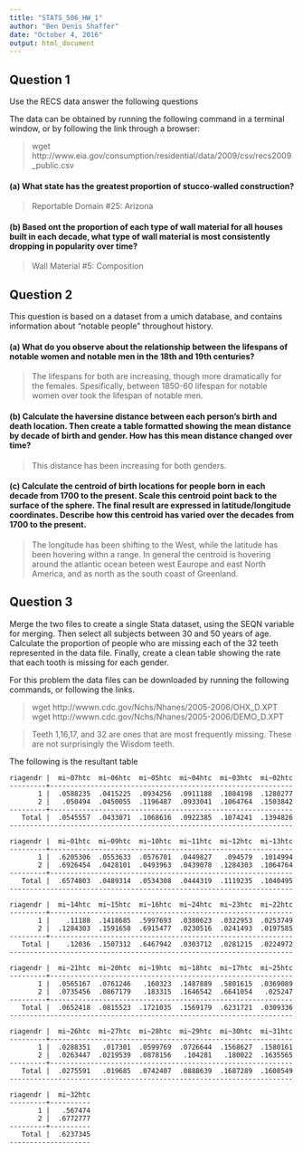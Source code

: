 ```yaml
---
title: "STATS_506_HW_1"
author: "Ben Denis Shaffer"
date: "October 4, 2016"
output: html_document
---
```


## Question 1

Use the RECS data answer the following questions

The data can be obtained by running the following command in a terminal window, or by following the link through a browser:

> wget http://www.eia.gov/consumption/residential/data/2009/csv/recs2009_public.csv

#### (a) What state has the greatest proportion of stucco-walled construction?

> Reportable Domain #25: Arizona

#### (b) Based ont the proportion of each type of wall material for all houses built in each decade, what type of wall material is most consistently dropping in popularity over time?

> Wall Material #5: Composition

## Question 2

This question is based on a dataset from a umich database, and contains information about “notable people” throughout history.

#### (a) What do you observe about the relationship between the lifespans of notable women and notable men in the 18th and 19th centuries?

> The lifespans for both are increasing, though more dramatically for the females. Spesifically, between 1850-60 lifespan for notable women over took the lifespan of notable men.

#### (b) Calculate the haversine distance between each person’s birth and death location. Then create a table formatted showing the mean distance by decade of birth and gender. How has this mean distance changed over time?

> This distance has been increasing for both genders.

#### (c) Calculate the centroid of birth locations for people born in each decade from 1700 to the present. Scale this centroid point back to the surface of the sphere. The final result are expressed in latitude/longitude coordinates. Describe how this centroid has varied over the decades from 1700 to the present.

> The longitude has been shifting to the West, while the latitude has been hovering withn a range. In general the centroid is hovering around the atlantic ocean beteen west Eaurope and east North America, and as north as the south coast of Greenland.

## Question 3

Merge the two files to create a single Stata dataset, using the SEQN variable for merging. Then select all subjects between 30 and 50 years of age. Calculate the proportion of people who are missing each of the 32 teeth represented in the data file. Finally, create a clean table showing the rate that each tooth is missing for each gender.

For this problem the data files can be downloaded by running the following commands, or following the links.

> wget http://wwwn.cdc.gov/Nchs/Nhanes/2005-2006/OHX_D.XPT
> wget http://wwwn.cdc.gov/Nchs/Nhanes/2005-2006/DEMO_D.XPT

> Teeth 1,16,17, and 32 are ones that are most frequently missing. These are not surprisingly the Wisdom teeth.

The following is the resultant table

```{}
riagendr |  mi~07htc  mi~06htc  mi~05htc  mi~04htc  mi~03htc  mi~02htc
---------+------------------------------------------------------------
       1 |  .0588235  .0415225  .0934256  .0911188  .1084198  .1280277
       2 |   .050494  .0450055  .1196487  .0933041  .1064764  .1503842
---------+------------------------------------------------------------
   Total |  .0545557  .0433071  .1068616  .0922385  .1074241  .1394826
----------------------------------------------------------------------

riagendr |  mi~01htc  mi~09htc  mi~10htc  mi~11htc  mi~12htc  mi~13htc
---------+------------------------------------------------------------
       1 |  .6205306  .0553633  .0576701  .0449827   .094579  .1014994
       2 |  .6926454  .0428101  .0493963  .0439078  .1284303  .1064764
---------+------------------------------------------------------------
   Total |  .6574803  .0489314  .0534308  .0444319  .1119235  .1040495
----------------------------------------------------------------------

riagendr |  mi~14htc  mi~15htc  mi~16htc  mi~24htc  mi~23htc  mi~22htc
---------+------------------------------------------------------------
       1 |    .11188  .1418685  .5997693  .0380623  .0322953  .0253749
       2 |  .1284303  .1591658  .6915477  .0230516  .0241493  .0197585
---------+------------------------------------------------------------
   Total |    .12036  .1507312  .6467942  .0303712  .0281215  .0224972
----------------------------------------------------------------------

riagendr |  mi~21htc  mi~20htc  mi~19htc  mi~18htc  mi~17htc  mi~25htc
---------+------------------------------------------------------------
       1 |  .0565167  .0761246   .160323  .1487889  .5801615  .0369089
       2 |  .0735456  .0867179   .183315  .1646542  .6641054   .025247
---------+------------------------------------------------------------
   Total |  .0652418  .0815523  .1721035  .1569179  .6231721  .0309336
----------------------------------------------------------------------

riagendr |  mi~26htc  mi~27htc  mi~28htc  mi~29htc  mi~30htc  mi~31htc
---------+------------------------------------------------------------
       1 |  .0288351   .017301  .0599769  .0726644  .1568627  .1580161
       2 |  .0263447  .0219539  .0878156   .104281   .180022  .1635565
---------+------------------------------------------------------------
   Total |  .0275591   .019685  .0742407  .0888639  .1687289  .1608549
----------------------------------------------------------------------
        
riagendr |  mi~32htc
---------+----------
       1 |   .567474
       2 |  .6772777
---------+----------
   Total |  .6237345
--------------------
```
